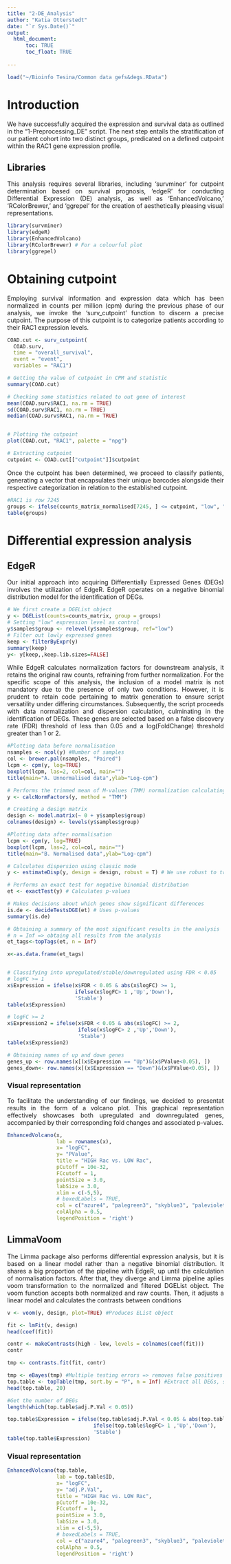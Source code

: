 ```yaml
---
title: "2-DE_Analysis"
author: "Katia Otterstedt"
date: "`r Sys.Date()`"
output: 
  html_document:
      toc: TRUE
      toc_float: TRUE
    
---
```

<style>
body {
text-align: justify}
</style>

```r
load("~/Bioinfo Tesina/Common data gefs&degs.RData") 

```

# Introduction
We have successfully acquired the expression and survival data as outlined in the "1-Preprocessing_DE" script. The next step entails the stratification of our patient cohort into two distinct groups, predicated on a defined cutpoint within the RAC1 gene expression profile.

## Libraries
This analysis requires several libraries, including 'survminer' for cutpoint determination based on survival prognosis, 'edgeR' for conducting Differential Expression (DE) analysis, as well as 'EnhancedVolcano,' 'RColorBrewer,' and 'ggrepel' for the creation of aesthetically pleasing visual representations.
```r
library(survminer)
library(edgeR)
library(EnhancedVolcano)
library(RColorBrewer) # For a colourful plot
library(ggrepel)
```

# Obtaining cutpoint
Employing survival information and expression data which has been normalized in counts per million (cpm) during the previous phase of our analysis, we invoke the 'surv_cutpoint' function to discern a precise cutpoint. The purpose of this cutpoint is to categorize patients according to their RAC1 expression levels.
```r
COAD.cut <- surv_cutpoint(
  COAD.surv,
  time = "overall_survival",
  event = "event",
  variables = "RAC1")

# Getting the value of cutpoint in CPM and statistic
summary(COAD.cut)

# Checking some statistics related to out gene of interest
mean(COAD.surv$RAC1, na.rm = TRUE) 
sd(COAD.surv$RAC1, na.rm = TRUE)
median(COAD.surv$RAC1, na.rm = TRUE)


# Plotting the cutpoint
plot(COAD.cut, "RAC1", palette = "npg")

# Extracting cutpoint
cutpoint <- COAD.cut[["cutpoint"]]$cutpoint
```

Once the cutpoint has been determined, we proceed to classify patients, generating a vector that encapsulates their unique barcodes alongside their respective categorization in relation to the established cutpoint.

```r
#RAC1 is row 7245
groups <- ifelse(counts_matrix_normalised[7245, ] <= cutpoint, "low", "high")
table(groups)
```

# Differential expression analysis

## EdgeR
Our initial approach into acquiring Differentially Expressed Genes (DEGs) involves the utilization of EdgeR. EdgeR operates on a negative binomial distribution model for the identification of DEGs. 

```r
# We first create a DGEList object
y <- DGEList(counts=counts_matrix, group = groups)
# Setting "low" expression level as control
y$samples$group <- relevel(y$samples$group, ref="low")
# Filter out lowly expressed genes
keep <- filterByExpr(y) 
summary(keep)
y<- y[keep,,keep.lib.sizes=FALSE]
```

While EdgeR calculates normalization factors for downstream analysis, it retains the original raw counts, refraining from further normalization.
For the specific scope of this analysis, the inclusion of a model matrix is not mandatory due to the presence of only two conditions. However, it is prudent to retain code pertaining to matrix generation to ensure script versatility under differing circumstances.
Subsequently, the script proceeds with data normalization and dispersion calculation, culminating in the identification of DEGs. These genes are selected based on a false discovery rate (FDR) threshold of less than 0.05 and a log(FoldChange) threshold greater than 1 or 2.
```r
#Plotting data before normalisation
nsamples <- ncol(y) #Number of samples
col <- brewer.pal(nsamples, "Paired")
lcpm <- cpm(y, log=TRUE)
boxplot(lcpm, las=2, col=col, main="")
title(main="A. Unnormalised data",ylab="Log-cpm")

# Performs the trimmed mean of M-values (TMM) normalization calculating normalization factors
y <- calcNormFactors(y, method = "TMM") 

# Creating a design matrix 
design <- model.matrix(~ 0 + y$samples$group)
colnames(design) <- levels(y$samples$group)

#Plotting data after normalisation 
lcpm <- cpm(y, log=TRUE)
boxplot(lcpm, las=2, col=col, main="")
title(main="B. Normalised data",ylab="Log-cpm")

# Calculates dispersion using classic mode
y <- estimateDisp(y, design = design, robust = T) # We use robust to treat possible outliers

# Performs an exact test for negative binomial distribution
et <- exactTest(y) # Calculates p-values

# Makes decisions about which genes show significant differences
is.de <- decideTestsDGE(et) # Uses p-values
summary(is.de)

# Obtaining a summary of the most significant results in the analysis
# n = Inf => obtaing all results from the analysis
et_tags<-topTags(et, n = Inf)

x<-as.data.frame(et_tags)


# Classifying into upregulated/stable/downregulated using FDR < 0.05
# logFC >= 1
x$Expression = ifelse(x$FDR < 0.05 & abs(x$logFC) >= 1, 
                      ifelse(x$logFC> 1 ,'Up','Down'),
                      'Stable')
table(x$Expression)

# logFC >= 2
x$Expression2 = ifelse(x$FDR < 0.05 & abs(x$logFC) >= 2, 
                       ifelse(x$logFC> 2 ,'Up','Down'),
                       'Stable')
table(x$Expression2)

# Obtaining names of up and down genes
genes_up <- row.names(x[(x$Expression == "Up")&(x$PValue<0.05), ])
genes_down<- row.names(x[(x$Expression == "Down")&(x$PValue<0.05), ])
```

### Visual representation
To facilitate the understanding of our findings, we decided to presentat results in the form of a volcano plot. This graphical representation effectively showcases both upregulated and downregulated genes, accompanied by their corresponding fold changes and associated p-values.
```r
EnhancedVolcano(x,
                lab = rownames(x),
                x= "logFC",
                y= "PValue",
                title = "HIGH Rac vs. LOW Rac",
                pCutoff = 10e-32,
                FCcutoff = 1,
                pointSize = 3.0,
                labSize = 3.0,
                xlim = c(-5,5),
                # boxedLabels = TRUE,
                col = c("azure4", "palegreen3", "skyblue3", "palevioletred"),
                colAlpha = 0.5,
                legendPosition = 'right')
```


## LimmaVoom
The Limma package also performs differential expression analysis, but it is based on a linear model rather than a negative binomial distribution.
It shares a big proportion of the pipeline with EdgeR, up until the calculation of normalisation factors.
After that, they diverge and Limma pipeline aplies voom transformation to the normalized and filtered DGEList object. The voom function accepts both normalized and raw counts.
Then, it adjusts a linear model and calculates the contrasts between conditions

```r
v <- voom(y, design, plot=TRUE) #Produces EList object

fit <- lmFit(v, design)
head(coef(fit))

contr <- makeContrasts(high - low, levels = colnames(coef(fit)))
contr

tmp <- contrasts.fit(fit, contr)

tmp <- eBayes(tmp) #Multiple testing errors => removes false positives 
top.table <- topTable(tmp, sort.by = "P", n = Inf) #Extract all DEGs, sort by pvalue
head(top.table, 20)

#Get the number of DEGs
length(which(top.table$adj.P.Val < 0.05))

top.table$Expression = ifelse(top.table$adj.P.Val < 0.05 & abs(top.table$logFC) >= 1, 
                            ifelse(top.table$logFC> 1 ,'Up','Down'),
                            'Stable')
table(top.table$Expression)
```
### Visual representation
```r
EnhancedVolcano(top.table,
                lab = top.table$ID,
                x= "logFC",
                y= "adj.P.Val",
                title = "HIGH Rac vs. LOW Rac",
                pCutoff = 10e-32,
                FCcutoff = 1,
                pointSize = 3.0,
                labSize = 3.0,
                xlim = c(-5,5),
                # boxedLabels = TRUE,
                col = c("azure4", "palegreen3", "skyblue3", "palevioletred"),
                colAlpha = 0.5,
                legendPosition = 'right')
```
